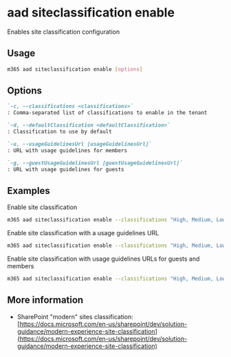 
# aad siteclassification enable

Enables site classification configuration

## Usage

```sh
m365 aad siteclassification enable [options]
```

## Options

```md definition-list
`-c, --classifications <classifications>`
: Comma-separated list of classifications to enable in the tenant

`-d, --defaultClassification <defaultClassification>`
: Classification to use by default

`-u, --usageGuidelinesUrl [usageGuidelinesUrl]`
: URL with usage guidelines for members

`-g, --guestUsageGuidelinesUrl [guestUsageGuidelinesUrl]`
: URL with usage guidelines for guests
```

<Global />

## Examples

Enable site classification

```sh
m365 aad siteclassification enable --classifications "High, Medium, Low" --defaultClassification "Medium"
```

Enable site classification with a usage guidelines URL

```sh
m365 aad siteclassification enable --classifications "High, Medium, Low" --defaultClassification "Medium" --usageGuidelinesUrl "http://aka.ms/pnp"
```

Enable site classification with usage guidelines URLs for guests and members

```sh
m365 aad siteclassification enable --classifications "High, Medium, Low" --defaultClassification "Medium" --usageGuidelinesUrl "http://aka.ms/pnp" --guestUsageGuidelinesUrl "http://aka.ms/pnp"
```

## More information

- SharePoint "modern" sites classification: [https://docs.microsoft.com/en-us/sharepoint/dev/solution-guidance/modern-experience-site-classification](https://docs.microsoft.com/en-us/sharepoint/dev/solution-guidance/modern-experience-site-classification)
